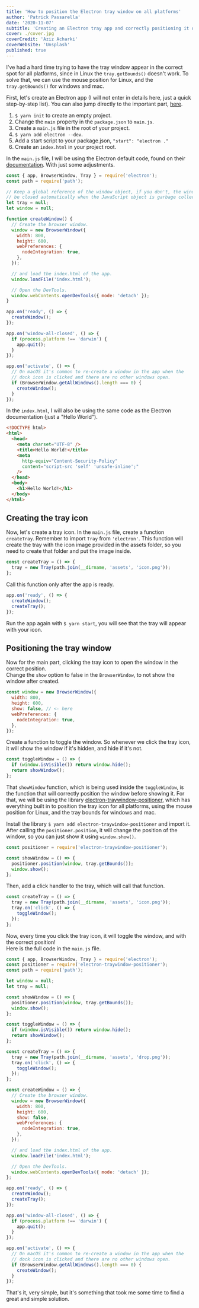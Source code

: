 ```yaml
---
title: 'How to position the Electron tray window on all platforms'
author: 'Patrick Passarella'
date: '2020-11-07'
subtitle: 'Creating an Electron tray app and correctly positioning it on Windows, Linux, and Mac'
cover: ./cover.jpg
coverCredit: 'Aziz Acharki'
coverWebsite: 'Unsplash'
published: true
---
```

  
I've had a hard time trying to have the tray window appear in the correct spot for all platforms, since in Linux the `tray.getBounds()` doesn't work.
To solve that, we can use the mouse position for Linux, and the `tray.getBounds()` for windows and mac.

First, let's create an Electron app (I will not enter in details here, just a quick step-by-step list). You can also jump directly to the important part, [here](#creating-the-tray-icon).

1. `$ yarn init` to create an empty project.
2. Change the `main` property in the `package.json` to `main.js`.
3. Create a `main.js` file in the root of your project.
4. `$ yarn add electron --dev`.
5. Add a start script to your package.json, `"start": "electron ."`
6. Create an `index.html` in your project root.

In the `main.js` file, I will be using the Electron default code, found on their [documentation](https://www.electronjs.org/docs/tutorial/first-app). With just some adjustments.

```js
const { app, BrowserWindow, Tray } = require('electron');
const path = require('path');

// Keep a global reference of the window object, if you don't, the window will
// be closed automatically when the JavaScript object is garbage collected.
let tray = null;
let window = null;

function createWindow() {
  // Create the browser window.
  window = new BrowserWindow({
    width: 800,
    height: 600,
    webPreferences: {
      nodeIntegration: true,
    },
  });

  // and load the index.html of the app.
  window.loadFile('index.html');

  // Open the DevTools.
  window.webContents.openDevTools({ mode: 'detach' });
}

app.on('ready', () => {
  createWindow();
});

app.on('window-all-closed', () => {
  if (process.platform !== 'darwin') {
    app.quit();
  }
});

app.on('activate', () => {
  // On macOS it's common to re-create a window in the app when the
  // dock icon is clicked and there are no other windows open.
  if (BrowserWindow.getAllWindows().length === 0) {
    createWindow();
  }
});
```

In the `index.html`, I will also be using the same code as the Electron documentation (just a "Hello World").

```html
<!DOCTYPE html>
<html>
  <head>
    <meta charset="UTF-8" />
    <title>Hello World!</title>
    <meta
      http-equiv="Content-Security-Policy"
      content="script-src 'self' 'unsafe-inline';"
    />
  </head>
  <body>
    <h1>Hello World!</h1>
  </body>
</html>
```

## Creating the tray icon

Now, let's create a tray icon. In the `main.js` file, create a function `createTray`. Remember to import `Tray` from `'electron'`.
This function will create the tray with the icon image provided in the assets folder, so you need to create that folder and put the image inside.

```js
const createTray = () => {
  tray = new Tray(path.join(__dirname, 'assets', 'icon.png'));
};
```

Call this function only after the app is ready.

```js
app.on('ready', () => {
  createWindow();
  createTray();
});
```

Run the app again with `$ yarn start`, you will see that the tray will appear with your icon.

## Positioning the tray window

Now for the main part, clicking the tray icon to open the window in the correct position.  
Change the `show` option to false in the `BrowserWindow`, to not show the window after created.

```js
const window = new BrowserWindow({
  width: 800,
  height: 600,
  show: false, // <- here
  webPreferences: {
    nodeIntegration: true,
  },
});
```

Create a function to toggle the window. So whenever we click the tray icon, it will show the window if it's hidden, and hide if it's not.

```js
const toggleWindow = () => {
  if (window.isVisible()) return window.hide();
  return showWindow();
};
```

That `showWindow` function, which is being used inside the `toggleWindow`, is the function that will correctly position the window before showing it. For that, we will be using the library [electron-traywindow-positioner](https://github.com/pixtron/electron-traywindow-positioner), which has everything built in to position the tray icon for all platforms, using the mouse position for Linux, and the tray bounds for windows and mac.

Install the library `$ yarn add electron-traywindow-positioner` and import it. After calling the `positioner.position`, it will change the position of the window, so you can just show it using `window.show()`.

```js
const positioner = require('electron-traywindow-positioner');

const showWindow = () => {
  positioner.position(window, tray.getBounds());
  window.show();
};
```

Then, add a click handler to the tray, which will call that function.

```js
const createTray = () => {
  tray = new Tray(path.join(__dirname, 'assets', 'icon.png'));
  tray.on('click', () => {
    toggleWindow();
  });
};
```

Now, every time you click the tray icon, it will toggle the window, and with the correct position!  
Here is the full code in the `main.js` file.

```js
const { app, BrowserWindow, Tray } = require('electron');
const positioner = require('electron-traywindow-positioner');
const path = require('path');

let window = null;
let tray = null;

const showWindow = () => {
  positioner.position(window, tray.getBounds());
  window.show();
};

const toggleWindow = () => {
  if (window.isVisible()) return window.hide();
  return showWindow();
};

const createTray = () => {
  tray = new Tray(path.join(__dirname, 'assets', 'drop.png'));
  tray.on('click', () => {
    toggleWindow();
  });
};

const createWindow = () => {
  // Create the browser window.
  window = new BrowserWindow({
    width: 800,
    height: 600,
    show: false,
    webPreferences: {
      nodeIntegration: true,
    },
  });

  // and load the index.html of the app.
  window.loadFile('index.html');

  // Open the DevTools.
  window.webContents.openDevTools({ mode: 'detach' });
};

app.on('ready', () => {
  createWindow();
  createTray();
});

app.on('window-all-closed', () => {
  if (process.platform !== 'darwin') {
    app.quit();
  }
});

app.on('activate', () => {
  // On macOS it's common to re-create a window in the app when the
  // dock icon is clicked and there are no other windows open.
  if (BrowserWindow.getAllWindows().length === 0) {
    createWindow();
  }
});
```

That's it, very simple, but it's something that took me some time to find a great and simple solution.
